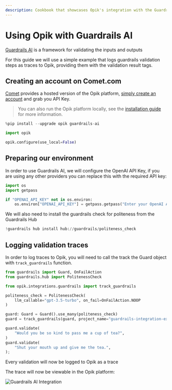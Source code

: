 ```yaml
---
description: Cookbook that showcases Opik's integration with the Guardrails AI Python SDK
---
```


# Using Opik with Guardrails AI

[Guardrails AI](https://github.com/guardrails-ai/guardrails) is a framework for validating the inputs and outputs

For this guide we will use a simple example that logs guardrails validation steps as traces to Opik, providing them with the validation result tags.

## Creating an account on Comet.com

[Comet](https://www.comet.com/site?from=llm&utm_source=opik&utm_medium=colab&utm_content=openai&utm_campaign=opik) provides a hosted version of the Opik platform, [simply create an account](https://www.comet.com/signup?from=llm&utm_source=opik&utm_medium=colab&utm_content=openai&utm_campaign=opik) and grab you API Key.

> You can also run the Opik platform locally, see the [installation guide](https://www.comet.com/docs/opik/self-host/overview/?from=llm&utm_source=opik&utm_medium=colab&utm_content=openai&utm_campaign=opik) for more information.

```python
%pip install --upgrade opik guardrails-ai
```

```python
import opik

opik.configure(use_local=False)
```

## Preparing our environment

In order to use Guardrails AI, we will configure the OpenAI API Key, if you are using any other providers you can replace this with the required API key:

```python
import os
import getpass

if "OPENAI_API_KEY" not in os.environ:
    os.environ["OPENAI_API_KEY"] = getpass.getpass("Enter your OpenAI API key: ")
```

We will also need to install the guardrails check for politeness from the Guardrails Hub

```python
!guardrails hub install hub://guardrails/politeness_check
```

## Logging validation traces

In order to log traces to Opik, you will need to call the track the Guard object with `track_guardrails` function.

```python
from guardrails import Guard, OnFailAction
from guardrails.hub import PolitenessCheck

from opik.integrations.guardrails import track_guardrails

politeness_check = PolitenessCheck(
    llm_callable="gpt-3.5-turbo", on_fail=OnFailAction.NOOP
)

guard: Guard = Guard().use_many(politeness_check)
guard = track_guardrails(guard, project_name="guardrails-integration-example")

guard.validate(
    "Would you be so kind to pass me a cup of tea?",
)
guard.validate(
    "Shut your mouth up and give me the tea.",
);
```

Every validation will now be logged to Opik as a trace

The trace will now be viewable in the Opik platform:

![Guardrails AI Integration](https://raw.githubusercontent.com/comet-ml/opik/main/apps/opik-documentation/documentation/static/img/cookbook/guardrails_ai_traces_cookbook.png)
